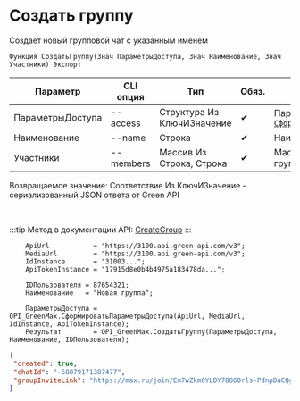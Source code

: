 ﻿---
sidebar_position: 1
description: Создать группу и другие функции для работы с Green Max в Открытом пакете интеграций - бесплатной open-source библиотеке интеграций для 1С:Предприятие 8, OneScript и CLI
keywords: [1C, 1С, 1С:Предприятие, 1С:Предприятие 8.3, API, Интеграция, Сервисы, Обмен, OneScript, CLI, Green Max]
---


# Создать группу
 Создает новый групповой чат с указанным именем



`Функция СоздатьГруппу(Знач ПараметрыДоступа, Знач Наименование, Знач Участники) Экспорт`

  | Параметр | CLI опция | Тип | Обяз. | Назначение |
  |-|-|-|-|-|
  | ПараметрыДоступа | --access | Структура Из КлючИЗначение | &#x2714; | Параметры доступа. См. [`СформироватьПараметрыДоступа`](/docs/GreenMax/Account/Form-access-parameters) |
  | Наименование | --name | Строка | &#x2714; | Наименование группы |
  | Участники | --members | Массив Из Строка, Строка | &#x2714; | Массив ID участников группы или один ID |

  
  Возвращаемое значение:   Соответствие Из КлючИЗначение - сериализованный JSON ответа от Green API

<br/>

:::tip
Метод в документации API: [CreateGroup](https://green-api.com/v3/docs/api/groups/CreateGroup/)
:::
<br/>


```bsl title="Пример использования для 1С:Предприятие/OneScript"
    ApiUrl           = "https://3100.api.green-api.com/v3";
    MediaUrl         = "https://3100.api.green-api.com/v3";
    IdInstance       = "31003...";
    ApiTokenInstance = "17915d8e0b4b4975a183478da...";

    IDПользователя = 87654321;
    Наименование   = "Новая группа";

    ПараметрыДоступа = OPI_GreenMax.СформироватьПараметрыДоступа(ApiUrl, MediaUrl, IdInstance, ApiTokenInstance);
    Результат        = OPI_GreenMax.СоздатьГруппу(ПараметрыДоступа, Наименование, IDПользователя);
```
    



```json title="Результат"
{
 "created": true,
 "chatId": "-68879171387477",
 "groupInviteLink": "https://max.ru/join/Em7wZkm0YLDY788G0rls-PdnpDaCQg-hkl_zotQZOHA"
}
```
